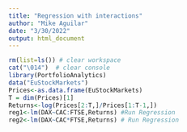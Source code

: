 ```yaml
---
title: "Regression with interactions"
author: "Mike Aguilar"
date: "3/30/2022"
output: html_document
---
```



<!-- ### Run a Regression with interactions -->
```r
rm(list=ls()) # clear workspace
cat("\014")  # clear console
library(PortfolioAnalytics)
data("EuStockMarkets")
Prices<-as.data.frame(EuStockMarkets)
T = dim(Prices)[1]
Returns<-log(Prices[2:T,]/Prices[1:T-1,])
reg1<-lm(DAX~CAC:FTSE,Returns) #Run Regression
reg2<-lm(DAX~CAC*FTSE,Returns) # Run Regression
```